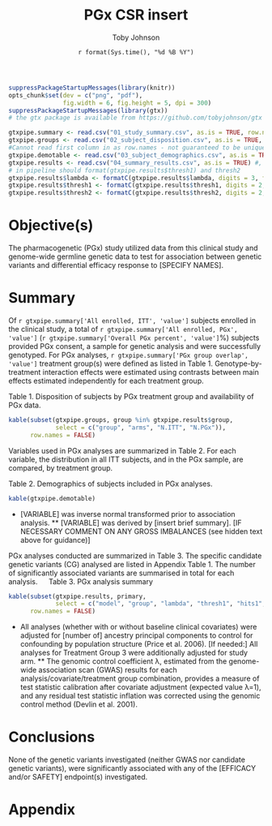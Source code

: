 % PGx CSR insert
% Toby Johnson
% `r format(Sys.time(), "%d %B %Y")`

```r
suppressPackageStartupMessages(library(knitr))
opts_chunk$set(dev = c("png", "pdf"), 
               fig.width = 6, fig.height = 5, dpi = 300)
suppressPackageStartupMessages(library(gtx)) 
# the gtx package is available from https://github.com/tobyjohnson/gtx
```

```r
gtxpipe.summary <- read.csv("01_study_summary.csv", as.is = TRUE, row.names = 1)
gtxpipe.groups <- read.csv("02_subject_disposition.csv", as.is = TRUE, row.names = 1)
#Cannot read first column in as row.names - not guaranteed to be unique
gtxpipe.demotable <- read.csv("03_subject_demographics.csv", as.is = TRUE, row.names = NULL, check.names = FALSE)
gtxpipe.results <- read.csv("04_summary_results.csv", as.is = TRUE) #, row.names = 1)
# in pipeline should format(gtxpipe.results$thresh1) and thresh2
gtxpipe.results$lambda <- formatC(gtxpipe.results$lambda, digits = 3, format = "f")
gtxpipe.results$thresh1 <- formatC(gtxpipe.results$thresh1, digits = 2, format = "e")
gtxpipe.results$thresh2 <- formatC(gtxpipe.results$thresh2, digits = 2, format = "e")
```

# Objective(s)

The pharmacogenetic (PGx) study utilized data from this clinical study
and genome-wide germline genetic data to test for association between
genetic variants and differential efficacy response to [SPECIFY NAMES].

# Summary

Of `r gtxpipe.summary['All enrolled, ITT', 'value']`
subjects enrolled in the clinical study, a total of
`r gtxpipe.summary['All enrolled, PGx', 'value']`
(`r gtxpipe.summary['Overall PGx percent', 'value']`%)
subjects provided PGx consent, a sample for genetic analysis and were
successfully genotyped.  For PGx analyses,
`r gtxpipe.summary['PGx group overlap', 'value']`
treatment group(s) were defined as listed in Table 1.
Genotype-by-treatment interaction effects were estimated using
contrasts between main effects estimated independently for each
treatment group.

Table 1.  Disposition of subjects by PGx treatment group and availability of PGx data.
```r
kable(subset(gtxpipe.groups, group %in% gtxpipe.results$group,
             select = c("group", "arms", "N.ITT", "N.PGx")), 
      row.names = FALSE)
```

Variables used in PGx analyses are summarized in Table 2.  For each
variable, the distribution in all ITT subjects, and in the PGx sample,
are compared, by treatment group.

Table 2.  Demographics of subjects included in PGx analyses.
```r
kable(gtxpipe.demotable)
```
* [VARIABLE] was inverse normal transformed prior to association analysis. ** [VARIABLE] was derived by [insert brief summary].
[IF NECESSARY COMMENT ON ANY GROSS IMBALANCES (see hidden text above for guidance)]

PGx analyses conducted are summarized in Table 3.  The specific
candidate genetic variants (CG) analysed are listed in Appendix Table
1.  The number of significantly associated variants are summarised in
total for each analysis.
 
Table 3.  PGx analysis summary
```r
kable(subset(gtxpipe.results, primary,
             select = c("model", "group", "lambda", "thresh1", "hits1", "thresh2", "hits2")),
      row.names = FALSE)
```

* All analyses (whether with or without baseline clinical covariates)
were adjusted for [number of] ancestry principal components to control
for confounding by population structure (Price et al. 2006).  [If
needed:] All analyses for Treatment Group 3 were additionally adjusted
for study arm.  ** The genomic control coefficient λ, estimated from
the genome-wide association scan (GWAS) results for each
analysis/covariate/treatment group combination, provides a measure of
test statistic calibration after covariate adjustment (expected value
λ=1), and any residual test statistic inflation was corrected using
the genomic control method (Devlin et al. 2001).

# Conclusions

None of the genetic variants investigated (neither GWAS nor candidate
genetic variants), were significantly associated with any of the
[EFFICACY and/or SAFETY] endpoint(s) investigated.

# Appendix
